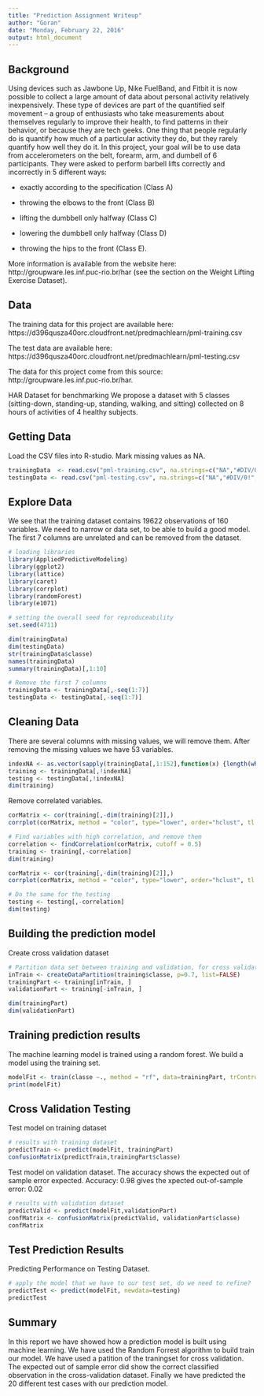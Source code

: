 ```yaml
---
title: "Prediction Assignment Writeup"
author: "Goran"
date: "Monday, February 22, 2016"
output: html_document
---
```


## Background
Using devices such as Jawbone Up, Nike FuelBand, and Fitbit it is now possible to collect a large amount of data about personal activity relatively inexpensively. These type of devices are part of the quantified self movement – a group of enthusiasts who take measurements about themselves regularly to improve their health, to find patterns in their behavior, or because they are tech geeks. One thing that people regularly do is quantify how much of a particular activity they do, but they rarely quantify how well they do it. In this project, your goal will be to use data from accelerometers on the belt, forearm, arm, and dumbell of 6 participants. 
They were asked to perform barbell lifts correctly and incorrectly in 5 different ways: 

* exactly according to the specification (Class A)

* throwing the elbows to the front (Class B)

* lifting the dumbbell only halfway (Class C)

* lowering the dumbbell only halfway (Class D)

* throwing the hips to the front (Class E).

More information is available from the website here: 
http://groupware.les.inf.puc-rio.br/har (see the section on the Weight Lifting Exercise Dataset).

## Data
The training data for this project are available here:
https://d396qusza40orc.cloudfront.net/predmachlearn/pml-training.csv

The test data are available here:
https://d396qusza40orc.cloudfront.net/predmachlearn/pml-testing.csv

The data for this project come from this source: 
http://groupware.les.inf.puc-rio.br/har. 

HAR Dataset for benchmarking
We propose a dataset with 5 classes (sitting-down, standing-up, standing, walking, and sitting) collected on 8 hours of activities of 4 healthy subjects.

## Getting Data
Load the CSV files into R-studio. Mark missing values as NA.
```r
trainingData  <- read.csv("pml-training.csv", na.strings=c("NA","#DIV/0!",""))
testingData <- read.csv("pml-testing.csv", na.strings=c("NA","#DIV/0!",""))
```

## Explore Data
We see that the training dataset contains 19622 observations of 160 variables.
We need to narrow or data set, to be able to build a good model. The first 7 columns are unrelated and can be removed from the dataset.

```r
# loading libraries
library(AppliedPredictiveModeling)
library(ggplot2)
library(lattice)
library(caret)
library(corrplot)
library(randomForest)
library(e1071)

# setting the overall seed for reproduceability
set.seed(4711)

```


```r
dim(trainingData) 
dim(testingData) 
str(trainingData$classe)
names(trainingData)
summary(trainingData)[,1:10]

# Remove the first 7 columns
trainingData <- trainingData[,-seq(1:7)]
testingData <- testingData[,-seq(1:7)]

```


## Cleaning Data
There are several columns with missing values, we will remove them. After removing the missing values we have 53 variables.
```r
indexNA <- as.vector(sapply(trainingData[,1:152],function(x) {length(which(is.na(x)))!=0}))
training <- trainingData[,!indexNA]
testing <- testingData[,!indexNA]
dim(training) 
```

Remove correlated variables.
```r
corMatrix <- cor(training[,-dim(training)[2]],)
corrplot(corMatrix, method = "color", type="lower", order="hclust", tl.cex = 0.75, tl.col="black", tl.srt = 45) 

# Find variables with high correlation, and remove them
correlation <- findCorrelation(corMatrix, cutoff = 0.5)
training <- training[,-correlation]
dim(training)

corMatrix <- cor(training[,-dim(training)[2]],)
corrplot(corMatrix, method = "color", type="lower", order="hclust", tl.cex = 0.75, tl.col="black", tl.srt = 45)

# Do the same for the testing
testing <- testing[,-correlation]
dim(testing)

```


## Building the prediction model
Create cross validation dataset
```r

# Partition data set between training and validation, for cross validation.
inTrain <- createDataPartition(training$classe, p=0.7, list=FALSE)
trainingPart <- training[inTrain, ]
validationPart <- training[-inTrain, ]

dim(trainingPart)
dim(validationPart)

```


## Training prediction results
The machine learning model is trained using a random forest. We build a model using the training set.
```r

modelFit <- train(classe ~., method = "rf", data=trainingPart, trControl=trainControl(method="cv"), importance=TRUE)
print(modelFit)
```

## Cross Validation Testing
Test model on training dataset
```r
# results with training dataset
predictTrain <- predict(modelFit, trainingPart)
confusionMatrix(predictTrain,trainingPart$classe)

```

Test model on validation dataset.
The accuracy shows the expected out of sample error expected.
Accuracy: 0.98 gives the xpected out-of-sample error: 0.02 
```r
# results with validation dataset
predictValid <- predict(modelFit,validationPart)
confMatrix <- confusionMatrix(predictValid, validationPart$classe)
confMatrix

```


## Test Prediction Results
Predicting Performance on Testing Dataset. 
```r
# apply the model that we have to our test set, do we need to refine?
predictTest <- predict(modelFit, newdata=testing)
predictTest
```


## Summary
In this report we have showed how a prediction model is built using machine learning. We have used the Random Forrest algorithm to build train our model. We have used a patition of the traningset for cross validation. The expected out of sample error did show the correct classified observation in the cross-validation dataset. Finally we have predicted the 20 different test cases with our prediction model.

